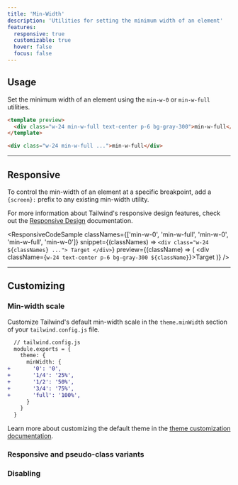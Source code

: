 ```yaml
---
title: 'Min-Width'
description: 'Utilities for setting the minimum width of an element'
features:
  responsive: true
  customizable: true
  hover: false
  focus: false
---
```




## Usage

Set the minimum width of an element using the `min-w-0` or `min-w-full` utilities.

```html
<template preview>
  <div class="w-24 min-w-full text-center p-6 bg-gray-300">min-w-full</div>
</template>

<div class="w-24 min-w-full ...">min-w-full</div>
```

---

## Responsive

To control the min-width of an element at a specific breakpoint, add a `{screen}:` prefix to any existing min-width utility.

For more information about Tailwind's responsive design features, check out the [Responsive Design](/docs/responsive-design) documentation.

<ResponsiveCodeSample
  classNames={['min-w-0', 'min-w-full', 'min-w-0', 'min-w-full', 'min-w-0']}
  snippet={(classNames) => `
    <div class="w-24 ${classNames} ...">
      Target
    </div>
  `}
  preview={(className) => (
    <div className={`w-24 text-center p-6 bg-gray-300 ${className}`}>Target</div>
  )}
/>

---

## Customizing

### Min-width scale

Customize Tailwind's default min-width scale in the `theme.minWidth` section of your `tailwind.config.js` file.

```diff
  // tailwind.config.js
  module.exports = {
    theme: {
      minWidth: {
+       '0': '0',
+       '1/4': '25%',
+       '1/2': '50%',
+       '3/4': '75%',
+       'full': '100%',
      }
    }
  }
```

Learn more about customizing the default theme in the [theme customization documentation](/docs/theme#customizing-the-default-theme).

### Responsive and pseudo-class variants

<Variants plugin="minWidth" name="min-width" />

### Disabling

<Disabling plugin="minWidth" name="min-width" />

